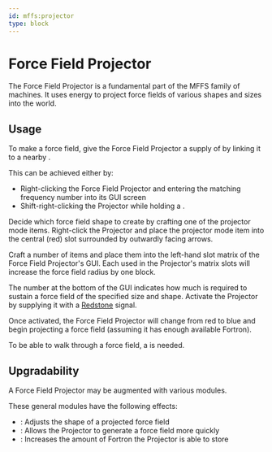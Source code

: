 ```yaml
---
id: mffs:projector
type: block
---
```


# Force Field Projector

The Force Field Projector is a fundamental part of the MFFS family of machines.
It uses []($fortron) energy to project force fields of various shapes and sizes into the world.

<PrefabObtaining />

## Usage

To make a force field, give the Force Field Projector a supply of []($fortron) by linking it
to a nearby [](@mffs:fortron_capacitor).

This can be achieved either by:
- Right-clicking the Force Field Projector and entering the matching frequency number into its GUI screen
- Shift-right-clicking the Projector while holding a [](@mffs:frequency_card).

Decide which force field shape to create by crafting one of the projector mode items.
Right-click the Projector and place the projector mode item into the central (red) slot surrounded by outwardly
facing arrows.

Craft a number of [](@mffs:scale_module) items and place them into the left-hand slot matrix of the Force Field Projector's
GUI. Each [](@mffs:scale_module) used in the Projector's matrix slots will increase the force field radius by one block.

The number at the bottom of the GUI indicates how much []($fortron) is required to sustain a force field of the
specified size and shape. Activate the Projector by supplying it with a [Redstone](@minecraft:redstone) signal.

Once activated, the Force Field Projector will change from red to blue and begin projecting a force field
(assuming it has enough available Fortron).

To be able to walk through a force field, a [](@mffs:biometric_identifier) is needed.

## Upgradability

A Force Field Projector may be augmented with various modules.

These general modules have the following effects:

- [](@mffs:scale_module): Adjusts the shape of a projected force field
- [](@mffs:speed_module): Allows the Projector to generate a force field more quickly
- [](@mffs:capacity_module): Increases the amount of Fortron the Projector is able to store